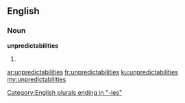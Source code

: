 ==English==

===Noun===
'''unpredictabilities'''

# {{plural of|unpredictability}}

[[Category:English plurals ending in "-ies"]]

[[ar:unpredictabilities]]
[[fr:unpredictabilities]]
[[ku:unpredictabilities]]
[[my:unpredictabilities]]